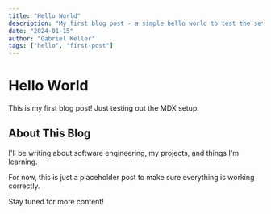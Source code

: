```yaml
---
title: "Hello World"
description: "My first blog post - a simple hello world to test the setup."
date: "2024-01-15"
author: "Gabriel Keller"
tags: ["hello", "first-post"]
---
```


# Hello World

This is my first blog post! Just testing out the MDX setup.

## About This Blog

I'll be writing about software engineering, my projects, and things I'm learning.

For now, this is just a placeholder post to make sure everything is working correctly.

Stay tuned for more content!
